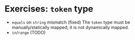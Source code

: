 # Exercises: `token` type

  * <Playground url="https://search-playground.corp.mongodb.com/tools/code-sandbox/snapshots/679c2fedd0df60f0254e5d3f">`equals` on `string` mismatch</Playground> (<Playground url="https://search-playground.corp.mongodb.com/tools/code-sandbox/snapshots/679c3028d0df60f0254e5d41">fixed</Playground>) The `token` type must be manually/statically mapped; it is not dynamically mapped. 
  * `in`/`range` (TODO)
    
